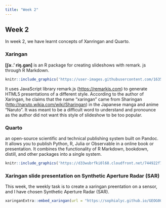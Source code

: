 ```yaml
---
title: "Week 2"
---
```


## Week 2

In week 2, we have learnt concepts of Xanringan and Quarto.

### Xaringan

**\[ʃaː.' riŋ.ɡan\]** is an R package for creating slideshows with remark. js through R Markdown.

```r
knitr::include_graphics('https://user-images.githubusercontent.com/163582/45438104-ea200600-b67b-11e8-80fa-d9f2a99a03b0.png')

```

It uses JavaScript library remark.js ([https://remarkjs.com](https://remarkjs.com/)) to generate HTML5 presentations of a different style. According to the author of Xaringan, he claims that the name "xaringan" came from Sharingan (<http://naruto.wikia.com/wiki/Sharingan>) in the Japanese manga and anime "Naruto". It was meant to be a difficult word to understand and pronounce as the author did not want this style of slideshow to be too popular.

### Quarto

an open-source scientific and technical publishing system built on Pandoc. It allows you to publish Python, R, Julia or Observable in a online book or presentation. It combines the functionality of R Markdown, bookdown, distill, and other packages into a single system.

```r
knitr::include_graphics('https://d33wubrfki0l68.cloudfront.net/744922f70a84c7100803bb5985d362120e3d2f14/bf5ac/blog/quarto-rmarkdown-comparison/featured.png')
```

### Xaringan slide presentation on Synthetic Aperture Radar (SAR)

This week, the weekly task is to create a xaringan preentation on a sensor, and I have chosen Synthetic Aperture Radar (SAR).

```r
xaringanExtra::embed_xaringan(url = "https://sophialyc.github.io/GEOG0023_xaringan/#1", ratio = "4:3")
```
